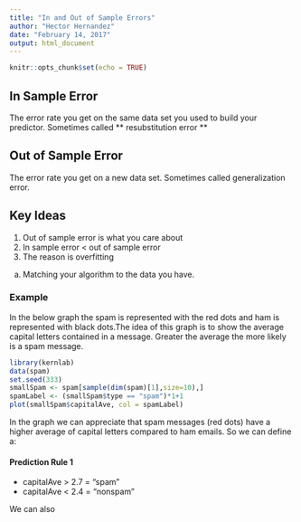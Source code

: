 ```yaml
---
title: "In and Out of Sample Errors"
author: "Hector Hernandez"
date: "February 14, 2017"
output: html_document
---
```


```r
knitr::opts_chunk$set(echo = TRUE)
```

## In Sample Error
The error rate you get on the same data set you used to build your predictor. Sometimes called ** resubstitution error **

## Out of Sample Error
The error rate you get on a new data set. Sometimes called generalization error.

## Key Ideas
1. Out of sample error is what you care about
2. In sample error < out of sample error
3. The reason is overfitting
  a) Matching your algorithm to the data you have.

### Example
In the below graph the spam is represented with the red dots and ham is represented with black dots.The idea of this graph is to show the average capital letters contained in a message. Greater the average the more likely is a spam message.
```r
library(kernlab)
data(spam)
set.seed(333)
smallSpam <- spam[sample(dim(spam)[1],size=10),]
spamLabel <- (smallSpam$type == "spam")*1+1
plot(smallSpam$capitalAve, col = spamLabel)

```

In the graph we can appreciate that spam messages (red dots) have a higher average of capital letters compared to ham emails. So we can define a:

#### Prediction Rule 1
* capitalAve > 2.7 = "spam"
* capitalAve < 2.4 = "nonspam"

We can also 








